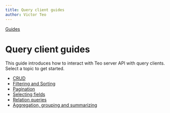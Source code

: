 ```yaml
---
title: Query client guides
author: Victor Teo
---
```


<div className="breadcrumbs">
  <span className="breadcrumb">
    <a href="/guides">Guides</a>
  </span>
</div>

# Query client guides

This guide introduces how to interact with Teo server API with query clients. 
Select a topic to get started.

- [CRUD](/guides/query-client-guides/crud)
- [Filtering and Sorting](/guides/query-client-guides/filtering-and-sorting)
- [Pagination](/guides/query-client-guides/pagination)
- [Selecting fields](/guides/query-client-guides/selecting-fields)
- [Relation queries](/guides/query-client-guides/relation-queries)
- [Aggregation, grouping and summarizing](/guides/query-client-guides/aggregation-grouping-summarizing)

